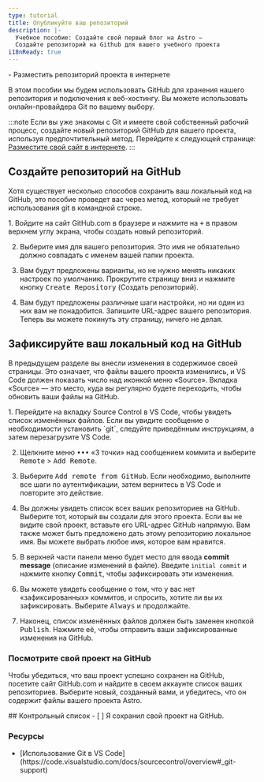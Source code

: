 ```yaml
---
type: tutorial
title: Опубликуйте ваш репозиторий
description: |-
  Учебное пособие: Создайте свой первый блог на Astro —
  Создайте репозиторий на Github для вашего учебного проекта
i18nReady: true
---
```


<PreCheck>
  - Разместить репозиторий проекта в интернете
</PreCheck>

В этом пособии мы будем использовать GitHub для хранения нашего репозитория и подключения к веб-хостингу. Вы можете использовать онлайн-провайдера Git по вашему выбору.

:::note
Если вы уже знакомы с Git и имеете свой собственный рабочий процесс, создайте новый репозиторий GitHub для вашего проекта, используя предпочтительный метод. Перейдите к следующей странице: [Разместите свой сайт в интернете](/ru/tutorial/1-setup/5/).
:::

## Создайте репозиторий на GitHub

Хотя существует несколько способов сохранить ваш локальный код на GitHub, это пособие проведет вас через метод, который не требует использования git в командной строке.

<Steps>
1. Войдите на сайт GitHub.com в браузере и нажмите на <kbd>+</kbd> в правом верхнем углу экрана, чтобы создать новый репозиторий.

2. Выберите имя для вашего репозитория. Это имя не обязательно должно совпадать с именем вашей папки проекта.

3. Вам будут предложены варианты, но не нужно менять никаких настроек по умолчанию. Прокрутите страницу вниз и нажмите кнопку <kbd>Create Repository</kbd> (Создать репозиторий).

4. Вам будут предложены различные шаги настройки, но ни один из них вам не понадобится. Запишите URL-адрес вашего репозитория. Теперь вы можете покинуть эту страницу, ничего не делая.
</Steps>

## Зафиксируйте ваш локальный код на GitHub

В предыдущем разделе вы внесли изменения в содержимое своей страницы. Это означает, что файлы вашего проекта изменились, и VS Code должен показать число над иконкой меню «Source». Вкладка «Source» — это место, куда вы регулярно будете переходить, чтобы обновить ваши файлы на GitHub.

<Steps>
1. Перейдите на вкладку Source Control в VS Code, чтобы увидеть список изменённых файлов. Если вы увидите сообщение о необходимости установить `git`, следуйте приведённым инструкциям, а затем перезагрузите VS Code.

2. Щелкните меню <kbd>•••</kbd> «3 точки» над сообщением коммита и выберите <kbd>Remote</kbd> > <kbd>Add Remote</kbd>.

3. Выберите <kbd>Add remote from GitHub</kbd>. Если необходимо, выполните все шаги по аутентификации, затем вернитесь в VS Code и повторите это действие.

4. Вы должны увидеть список всех ваших репозиториев на GitHub. Выберите тот, который вы создали для этого проекта. Если вы не видите свой проект, вставьте его URL-адрес GitHub напрямую. Вам также может быть предложено дать этому репозиторию локальное имя. Вы можете выбрать любое имя, которое вам нравится.

5. В верхней части панели меню будет место для ввода **commit message** (описание изменений в файле). Введите `initial commit` и нажмите кнопку <kbd>Commit</kbd>, чтобы зафиксировать эти изменения.

6. Вы можете увидеть сообщение о том, что у вас нет «зафиксированных» коммитов, и спросить, хотите ли вы их зафиксировать. Выберите <kbd>Always</kbd> и продолжайте.

7. Наконец, список изменённых файлов должен быть заменен кнопкой <kbd>Publish</kbd>. Нажмите её, чтобы отправить ваши зафиксированные изменения на GitHub.
</Steps>

### Посмотрите свой проект на GitHub

Чтобы убедиться, что ваш проект успешно сохранен на GitHub, посетите сайт GitHub.com и найдите в своем аккаунте список ваших репозиториев. Выберите новый, созданный вами, и убедитесь, что он содержит файлы вашего проекта Astro.




<Box icon="check-list">
## Контрольный список

<Checklist>
- [ ] Я сохранил свой проект на GitHub.
</Checklist>
</Box>

### Ресурсы

- <p>[Использование Git в VS Code](https://code.visualstudio.com/docs/sourcecontrol/overview#_git-support) <Badge class="neutral-badge" text="внешняя ссылка" /></p>

